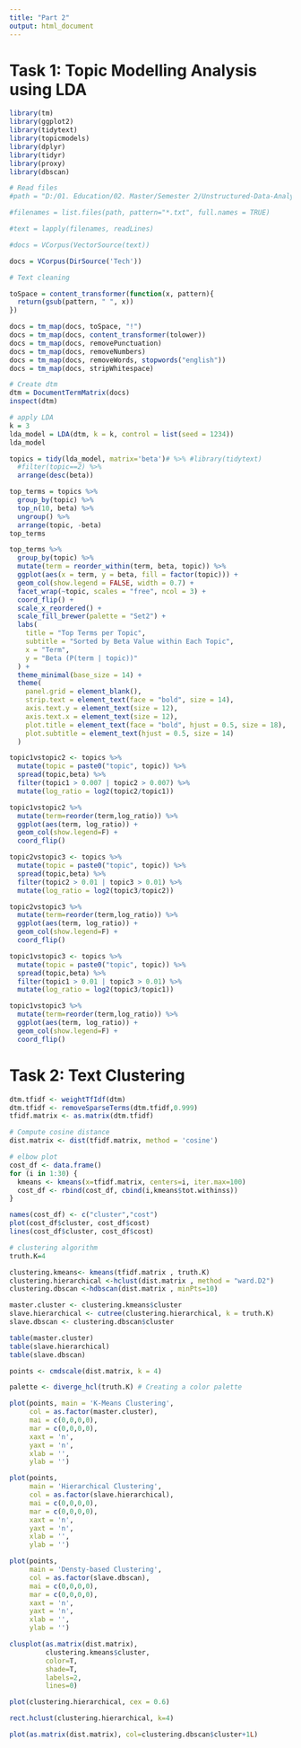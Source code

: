 ```yaml
---
title: "Part 2"
output: html_document
---
```


# Task 1: Topic Modelling Analysis using LDA

```r
library(tm)
library(ggplot2)
library(tidytext)
library(topicmodels)
library(dplyr)
library(tidyr)
library(proxy)
library(dbscan)
```

```r
# Read files
#path = "D:/01. Education/02. Master/Semester 2/Unstructured-Data-Analysis/Project 1 - 30%/Part 2/Tech"

#filenames = list.files(path, pattern="*.txt", full.names = TRUE)

#text = lapply(filenames, readLines)

#docs = VCorpus(VectorSource(text))

docs = VCorpus(DirSource('Tech'))

# Text cleaning

toSpace = content_transformer(function(x, pattern){
  return(gsub(pattern, " ", x))
})

docs = tm_map(docs, toSpace, "!")
docs = tm_map(docs, content_transformer(tolower))
docs = tm_map(docs, removePunctuation)
docs = tm_map(docs, removeNumbers)
docs = tm_map(docs, removeWords, stopwords("english"))
docs = tm_map(docs, stripWhitespace)

# Create dtm
dtm = DocumentTermMatrix(docs)
inspect(dtm)
```

```r
# apply LDA
k = 3
lda_model = LDA(dtm, k = k, control = list(seed = 1234))
lda_model
```

```r
topics = tidy(lda_model, matrix='beta')# %>% #library(tidytext)
  #filter(topic==2) %>%
  arrange(desc(beta))
```

```r
top_terms = topics %>%
  group_by(topic) %>%
  top_n(10, beta) %>%
  ungroup() %>%
  arrange(topic, -beta)
top_terms
```

```r
top_terms %>%
  group_by(topic) %>%
  mutate(term = reorder_within(term, beta, topic)) %>%
  ggplot(aes(x = term, y = beta, fill = factor(topic))) +
  geom_col(show.legend = FALSE, width = 0.7) +
  facet_wrap(~topic, scales = "free", ncol = 3) +
  coord_flip() +
  scale_x_reordered() +
  scale_fill_brewer(palette = "Set2") +
  labs(
    title = "Top Terms per Topic",
    subtitle = "Sorted by Beta Value within Each Topic",
    x = "Term",
    y = "Beta (P(term | topic))"
  ) +
  theme_minimal(base_size = 14) +
  theme(
    panel.grid = element_blank(),
    strip.text = element_text(face = "bold", size = 14),
    axis.text.y = element_text(size = 12),
    axis.text.x = element_text(size = 12),
    plot.title = element_text(face = "bold", hjust = 0.5, size = 18),
    plot.subtitle = element_text(hjust = 0.5, size = 14)
  )
```

```r
topic1vstopic2 <- topics %>%
  mutate(topic = paste0("topic", topic)) %>%
  spread(topic,beta) %>%
  filter(topic1 > 0.007 | topic2 > 0.007) %>%
  mutate(log_ratio = log2(topic2/topic1))

topic1vstopic2 %>%
  mutate(term=reorder(term,log_ratio)) %>%
  ggplot(aes(term, log_ratio)) +
  geom_col(show.legend=F) +
  coord_flip()
```

```r
topic2vstopic3 <- topics %>%
  mutate(topic = paste0("topic", topic)) %>%
  spread(topic,beta) %>%
  filter(topic2 > 0.01 | topic3 > 0.01) %>%
  mutate(log_ratio = log2(topic3/topic2))

topic2vstopic3 %>%
  mutate(term=reorder(term,log_ratio)) %>%
  ggplot(aes(term, log_ratio)) +
  geom_col(show.legend=F) +
  coord_flip()
```

```r
topic1vstopic3 <- topics %>%
  mutate(topic = paste0("topic", topic)) %>%
  spread(topic,beta) %>%
  filter(topic1 > 0.01 | topic3 > 0.01) %>%
  mutate(log_ratio = log2(topic3/topic1))

topic1vstopic3 %>%
  mutate(term=reorder(term,log_ratio)) %>%
  ggplot(aes(term, log_ratio)) +
  geom_col(show.legend=F) +
  coord_flip()
```

# Task 2: Text Clustering

```r
dtm.tfidf <- weightTfIdf(dtm)
dtm.tfidf <- removeSparseTerms(dtm.tfidf,0.999)
tfidf.matrix <- as.matrix(dtm.tfidf)

# Compute cosine distance
dist.matrix <- dist(tfidf.matrix, method = 'cosine')

# elbow plot
cost_df <- data.frame()
for (i in 1:30) {
  kmeans <- kmeans(x=tfidf.matrix, centers=i, iter.max=100)
  cost_df <- rbind(cost_df, cbind(i,kmeans$tot.withinss))
}

names(cost_df) <- c("cluster","cost")
plot(cost_df$cluster, cost_df$cost)
lines(cost_df$cluster, cost_df$cost)

# clustering algorithm
truth.K=4

clustering.kmeans<- kmeans(tfidf.matrix , truth.K)
clustering.hierarchical <-hclust(dist.matrix , method = "ward.D2")
clustering.dbscan <-hdbscan(dist.matrix , minPts=10)
```

```r
master.cluster <- clustering.kmeans$cluster
slave.hierarchical <- cutree(clustering.hierarchical, k = truth.K)
slave.dbscan <- clustering.dbscan$cluster

table(master.cluster)
table(slave.hierarchical)
table(slave.dbscan)
```

```r
points <- cmdscale(dist.matrix, k = 4)

palette <- diverge_hcl(truth.K) # Creating a color palette

plot(points, main = 'K-Means Clustering', 
     col = as.factor(master.cluster),
     mai = c(0,0,0,0), 
     mar = c(0,0,0,0),
     xaxt = 'n', 
     yaxt = 'n', 
     xlab = '', 
     ylab = '')

plot(points, 
     main = 'Hierarchical Clustering', 
     col = as.factor(slave.hierarchical),
     mai = c(0,0,0,0), 
     mar = c(0,0,0,0),
     xaxt = 'n', 
     yaxt = 'n', 
     xlab = '', 
     ylab = '')

plot(points, 
     main = 'Densty-based Clustering', 
     col = as.factor(slave.dbscan),
     mai = c(0,0,0,0), 
     mar = c(0,0,0,0),
     xaxt = 'n', 
     yaxt = 'n', 
     xlab = '',
     ylab = '')

clusplot(as.matrix(dist.matrix),
         clustering.kmeans$cluster,
         color=T,
         shade=T,
         labels=2,
         lines=0)

plot(clustering.hierarchical, cex = 0.6)

rect.hclust(clustering.hierarchical, k=4)

plot(as.matrix(dist.matrix), col=clustering.dbscan$cluster+1L)
```
